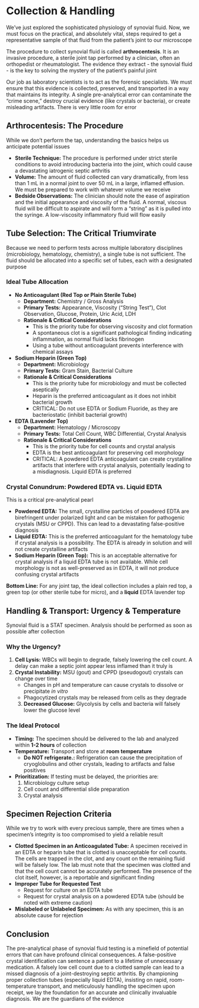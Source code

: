 # Collection & Handling {-}

We've just explored the sophisticated physiology of synovial fluid. Now, we must focus on the practical, and absolutely vital, steps required to get a representative sample of that fluid from the patient's joint to our microscope

The procedure to collect synovial fluid is called **arthrocentesis**. It is an invasive procedure, a sterile joint tap performed by a clinician, often an orthopedist or rheumatologist. The evidence they extract - the synovial fluid - is the key to solving the mystery of the patient's painful joint

Our job as laboratory scientists is to act as the forensic specialists. We must ensure that this evidence is collected, preserved, and transported in a way that maintains its integrity. A single pre-analytical error can contaminate the "crime scene," destroy crucial evidence (like crystals or bacteria), or create misleading artifacts. There is very little room for error

## **Arthrocentesis: The Procedure** {-}

While we don't perform the tap, understanding the basics helps us anticipate potential issues

*   **Sterile Technique:** The procedure is performed under strict sterile conditions to avoid introducing bacteria into the joint, which could cause a devastating iatrogenic septic arthritis
*   **Volume:** The amount of fluid collected can vary dramatically, from less than 1 mL in a normal joint to over 50 mL in a large, inflamed effusion. We must be prepared to work with whatever volume we receive
*   **Bedside Observations:** The clinician should note the ease of aspiration and the initial appearance and viscosity of the fluid. A normal, viscous fluid will be difficult to aspirate and will form a "string" as it is pulled into the syringe. A low-viscosity inflammatory fluid will flow easily

## **Tube Selection: The Critical Triumvirate** {-}

Because we need to perform tests across multiple laboratory disciplines (microbiology, hematology, chemistry), a single tube is not sufficient. The fluid should be allocated into a specific set of tubes, each with a designated purpose

### **Ideal Tube Allocation** {-}

*   **No Anticoagulant (Red Top or Plain Sterile Tube)**
    *   **Department:** Chemistry / Gross Analysis
    *   **Primary Tests:** Appearance, Viscosity ("String Test"), Clot Observation, Glucose, Protein, Uric Acid, LDH
    *   **Rationale & Critical Considerations**
        *   This is the priority tube for observing viscosity and clot formation
        *   A spontaneous clot is a significant pathological finding indicating inflammation, as normal fluid lacks fibrinogen
        *   Using a tube without anticoagulant prevents interference with chemical assays

*   **Sodium Heparin (Green Top)**
    *   **Department:** Microbiology
    *   **Primary Tests:** Gram Stain, Bacterial Culture
    *   **Rationale & Critical Considerations**
        *   This is the priority tube for microbiology and must be collected aseptically
        *   Heparin is the preferred anticoagulant as it does not inhibit bacterial growth
        *   CRITICAL: Do not use EDTA or Sodium Fluoride, as they are bacteriostatic (inhibit bacterial growth)

*   **EDTA (Lavender Top)**
    *   **Department:** Hematology / Microscopy
    *   **Primary Tests:** Total Cell Count, WBC Differential, Crystal Analysis
    *   **Rationale & Critical Considerations**
        *   This is the priority tube for cell counts and crystal analysis
        *   EDTA is the best anticoagulant for preserving cell morphology
        *   CRITICAL: A powdered EDTA anticoagulant can create crystalline artifacts that interfere with crystal analysis, potentially leading to a misdiagnosis. Liquid EDTA is preferred

###  **Crystal Conundrum: Powdered EDTA vs. Liquid EDTA** {-}

This is a critical pre-analytical pearl

*   **Powdered EDTA:** The small, crystalline particles of powdered EDTA are birefringent under polarized light and can be mistaken for pathogenic crystals (MSU or CPPD). This can lead to a devastating false-positive diagnosis
*   **Liquid EDTA:** This is the preferred anticoagulant for the hematology tube if crystal analysis is a possibility. The EDTA is already in solution and will not create crystalline artifacts
*   **Sodium Heparin (Green Top):** This is an acceptable alternative for crystal analysis if a liquid EDTA tube is not available. While cell morphology is not as well-preserved as in EDTA, it will not produce confusing crystal artifacts

**Bottom Line:** For any joint tap, the ideal collection includes a plain red top, a green top (or other sterile tube for micro), and a **liquid** EDTA lavender top

##  **Handling & Transport: Urgency & Temperature** {-}

Synovial fluid is a STAT specimen. Analysis should be performed as soon as possible after collection

###  **Why the Urgency?** {-}

1.  **Cell Lysis:** WBCs will begin to degrade, falsely lowering the cell count. A delay can make a septic joint appear less inflamed than it truly is
2.  **Crystal Instability:** MSU (gout) and CPPD (pseudogout) crystals can change over time
    *   Changes in pH and temperature can cause crystals to dissolve or precipitate *in vitro*
    *   Phagocytized crystals may be released from cells as they degrade
    3.  **Decreased Glucose:** Glycolysis by cells and bacteria will falsely lower the glucose level

###  **The Ideal Protocol** {-}

*   **Timing:** The specimen should be delivered to the lab and analyzed within **1-2 hours** of collection
*   **Temperature:** Transport and store at **room temperature**
    *   **Do NOT refrigerate.:** Refrigeration can cause the precipitation of cryoglobulins and other crystals, leading to artifacts and false positives
*   **Prioritization:** If testing must be delayed, the priorities are:
    1.  Microbiology culture setup
    2.  Cell count and differential slide preparation
    3.  Crystal analysis

##  **Specimen Rejection Criteria** {-}

While we try to work with every precious sample, there are times when a specimen's integrity is too compromised to yield a reliable result

*   **Clotted Specimen in an Anticoagulated Tube:** A specimen received in an EDTA or heparin tube that is clotted is unacceptable for cell counts. The cells are trapped in the clot, and any count on the remaining fluid will be falsely low. The lab must note that the specimen was clotted and that the cell count cannot be accurately performed. The presence of the clot itself, however, is a reportable and significant finding
*   **Improper Tube for Requested Test**
    *   Request for culture on an EDTA tube
    *   Request for crystal analysis on a powdered EDTA tube (should be noted with extreme caution)
*   **Mislabeled or Unlabeled Specimen:** As with any specimen, this is an absolute cause for rejection

##  **Conclusion** {-}

The pre-analytical phase of synovial fluid testing is a minefield of potential errors that can have profound clinical consequences. A false-positive crystal identification can sentence a patient to a lifetime of unnecessary medication. A falsely low cell count due to a clotted sample can lead to a missed diagnosis of a joint-destroying septic arthritis. By championing proper collection tubes (especially liquid EDTA), insisting on rapid, room-temperature transport, and meticulously handling the specimen upon receipt, we lay the foundation for an accurate and clinically invaluable diagnosis. We are the guardians of the evidence
